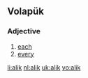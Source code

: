 ==Volapük==
===Adjective===
{{head|vo|adjective}}
# [[each]]
# [[every]]

[[li:alik]]
[[nl:alik]]
[[uk:alik]]
[[vo:alik]]
